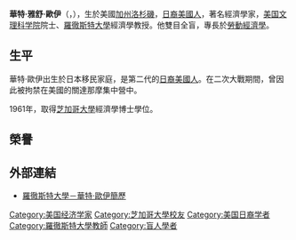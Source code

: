 '''華特·雅舒·歐伊'''（{{lang|en|Walter Yasuo Oi}}，{{bd|1929年||2013年|12月24日|catIdx=Oi, Walter}}），生於美國[[加州|加州]][[洛杉磯|洛杉磯]]，[[日裔美國人|日裔美國人]]，著名經濟學家，[[美国文理科学院|美国文理科学院]]院士、[[羅徹斯特大學|羅徹斯特大學]]經濟學教授。他雙目全盲，專長於[[勞動經濟學|勞動經濟學]]。

==生平==
華特·歐伊出生於日本移民家庭，是第二代的[[日裔美國人|日裔美國人]]。在二次大戰期間，曾因此被拘禁在美國的關達那摩集中營中。

1961年，取得[[芝加哥大學|芝加哥大學]]經濟學博士學位。

==榮譽==
==外部連結==
*[https://web.archive.org/web/20061006103009/http://www.econ.rochester.edu/Faculty/Oi.html 羅徹斯特大學－華特·歐伊簡歷]

{{Authority control}}
{{DEFAULTSORT:Oi, Walter}}
{{Economist-stub}}
[[Category:美国经济学家|Category:美国经济学家]]
[[Category:芝加哥大學校友|Category:芝加哥大學校友]]
[[Category:美国日裔学者|Category:美国日裔学者]]
[[Category:羅徹斯特大學教師|Category:羅徹斯特大學教師]]
[[Category:盲人學者|Category:盲人學者]]
